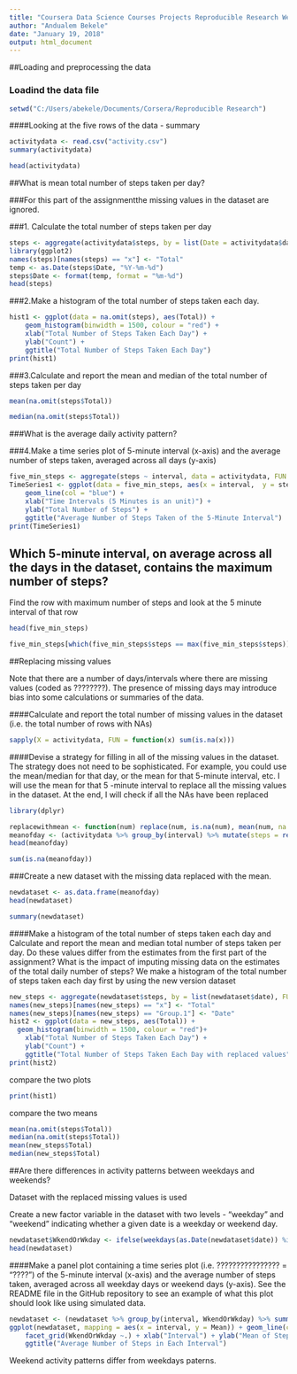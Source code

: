 ---
title: "Coursera Data Science Courses Projects Reproducible Research Week 2 Project"
author: "Andualem Bekele"
date: "January 19, 2018"
output: html_document
---

##Loading and preprocessing the data

###   Loadind the data file
 

```{r}
setwd("C:/Users/abekele/Documents/Corsera/Reproducible Research")

```

####Looking at the five rows of the data  - summary 


```{r}


activitydata <- read.csv("activity.csv")
summary(activitydata)

```

```{r}

head(activitydata)

```

##What is mean total number of steps taken per day?

###For this part of the assignmentthe missing values in the dataset are ignored.

###1. Calculate the total number of steps taken per day

```{r}

steps <- aggregate(activitydata$steps, by = list(Date = activitydata$date), FUN = sum)
library(ggplot2)
names(steps)[names(steps) == "x"] <- "Total"
temp <- as.Date(steps$Date, "%Y-%m-%d")
steps$Date <- format(temp, format = "%m-%d")
head(steps)
```

###2.Make a histogram of the total number of steps taken each day.

```{r}
hist1 <- ggplot(data = na.omit(steps), aes(Total)) + 
    geom_histogram(binwidth = 1500, colour = "red") +
    xlab("Total Number of Steps Taken Each Day") +
    ylab("Count") +
    ggtitle("Total Number of Steps Taken Each Day")
print(hist1)

```

###3.Calculate and report the mean and median of the total number of steps taken per day

```{r}

mean(na.omit(steps$Total))
```
```{r}
median(na.omit(steps$Total))
```

###What is the average daily activity pattern?

###4.Make a time series plot of 5-minute interval (x-axis) and the average number of steps taken, averaged across all days (y-axis) 

```{r}
five_min_steps <- aggregate(steps ~ interval, data = activitydata, FUN =mean)
TimeSeries1 <- ggplot(data = five_min_steps, aes(x = interval,  y = steps)) + 
    geom_line(col = "blue") +
    xlab("Time Intervals (5 Minutes is an unit)") + 
    ylab("Total Number of Steps") +
    ggtitle("Average Number of Steps Taken of the 5-Minute Interval")
print(TimeSeries1)
```



## Which 5-minute interval, on average across all the days in the dataset, contains the maximum number of steps?

Find the row with maximum number of steps and look at the 5 minute interval of that row

```{r}
head(five_min_steps)
```

```{r}

five_min_steps[which(five_min_steps$steps == max(five_min_steps$steps)),]
```

##Replacing missing values

Note that there are a number of days/intervals where there are missing values (coded as ????????). The presence of missing days may introduce bias into some calculations or summaries of the data.

####Calculate and report the total number of missing values in the dataset  (i.e. the total number of rows with NAs)

```{r}
sapply(X = activitydata, FUN = function(x) sum(is.na(x)))
```

####Devise a strategy for filling in all of the missing values in the dataset. The strategy does not need to be sophisticated. For example, you could use the mean/median for that day, or the mean for that 5-minute interval, etc. I will use the mean for that 5 -minute interval to replace all the missing values in the dataset. At the end, I will check if all the NAs have been replaced

```{r}
library(dplyr)
```

```{r}
replacewithmean <- function(num) replace(num, is.na(num), mean(num, na.rm = TRUE))
meanofday <- (activitydata %>% group_by(interval) %>% mutate(steps = replacewithmean(steps)))
head(meanofday)
```
```{r}
sum(is.na(meanofday))
```

###Create a new dataset with the missing data replaced with the mean.

```{r}
newdataset <- as.data.frame(meanofday)
head(newdataset)

```

```{r}
summary(newdataset)
```

####Make a histogram of the total number of steps taken each day and Calculate and report the mean and median total number of steps taken per day. Do these values differ from the estimates from the first part of the assignment? What is the impact of imputing missing data on the estimates of the total daily number of steps? We make a histogram of the total number of steps taken each day first by using the new version dataset

```{r}
new_steps <- aggregate(newdataset$steps, by = list(newdataset$date), FUN = sum)
names(new_steps)[names(new_steps) == "x"] <- "Total"
names(new_steps)[names(new_steps) == "Group.1"] <- "Date"
hist2 <- ggplot(data = new_steps, aes(Total)) + 
  geom_histogram(binwidth = 1500, colour = "red")+
    xlab("Total Number of Steps Taken Each Day") +
    ylab("Count") +
    ggtitle("Total Number of Steps Taken Each Day with replaced values")
print(hist2)

```


compare the two plots

```{r}

print(hist1)
```

compare the two means
```{r}
mean(na.omit(steps$Total))
median(na.omit(steps$Total))
mean(new_steps$Total)
median(new_steps$Total)
```

##Are there differences in activity patterns between weekdays and weekends?

Dataset with the replaced missing values is used 

Create a new factor variable in the dataset with two levels - "weekday" and "weekend" indicating whether a given date is a weekday or weekend day.


```{r}
newdataset$WkendOrWkday <- ifelse(weekdays(as.Date(newdataset$date)) %in% c("Monday", "Tuesday", "Wednesday", "Thursday", "Friday"), "Weekday", "Weekend")
head(newdataset)

```
####Make a panel plot containing a time series plot (i.e. ???????????????? = "????") of the 5-minute interval (x-axis) and the average number of steps taken, averaged across all weekday days or weekend days (y-axis). See the README file in the GitHub repository to see an example of what this plot should look like using simulated data.


```{r}

newdataset <- (newdataset %>% group_by(interval, WkendOrWkday) %>% summarise(Mean = mean(steps)))
ggplot(newdataset, mapping = aes(x = interval, y = Mean)) + geom_line(col = "blue") +
    facet_grid(WkendOrWkday ~.) + xlab("Interval") + ylab("Mean of Steps") +
    ggtitle("Average Number of Steps in Each Interval")
```

Weekend activity patterns differ from weekdays paterns. 